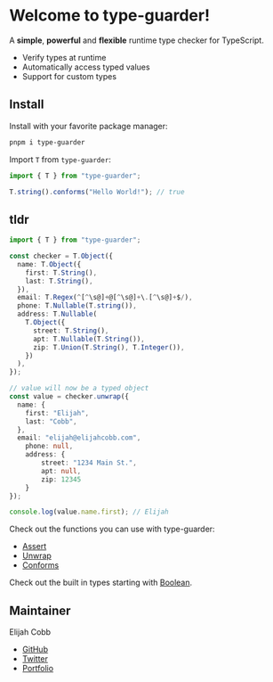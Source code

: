 # Welcome to type-guarder!

A **simple**, **powerful** and **flexible** runtime type checker for TypeScript.

- Verify types at runtime
- Automatically access typed values
- Support for custom types

## Install

Install with your favorite package manager:

```bash copy
pnpm i type-guarder
```

Import `T` from `type-guarder`:

```ts copy
import { T } from "type-guarder";

T.string().conforms("Hello World!"); // true
```

## tldr

```ts copy
import { T } from "type-guarder";

const checker = T.Object({
  name: T.Object({
    first: T.String(),
    last: T.String(),
  }),
  email: T.Regex(^[^\s@]+@[^\s@]+\.[^\s@]+$/),
  phone: T.Nullable(T.string()),
  address: T.Nullable(
    T.Object({
      street: T.String(),
      apt: T.Nullable(T.String()),
      zip: T.Union(T.String(), T.Integer()),
    })
  ),
});

// value will now be a typed object
const value = checker.unwrap({
  name: {
    first: "Elijah",
    last: "Cobb",
  },
  email: "elijah@elijahcobb.com",
	phone: null,
	address: {
		street: "1234 Main St.",
		apt: null,
		zip: 12345
	}
});

console.log(value.name.first); // Elijah

```

Check out the functions you can use with type-guarder:

- [Assert](/functions#assert)
- [Unwrap](/functions#unwrap)
- [Conforms](/functions#conforms)

Check out the built in types starting with [Boolean](/types/boolean).

## Maintainer

Elijah Cobb

- [GitHub](https://github.com/elijahjcobb)
- [Twitter](https://twitter.com/elijahjcobb)
- [Portfolio](https://elijahcobb.dev)
